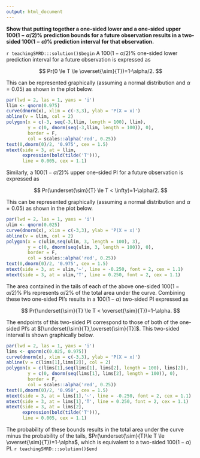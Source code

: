```yaml
---
output: html_document
---
```


__Show that putting together a one-sided lower and a one-sided upper $100(1-\alpha/2)\%$ prediction bounds for a future observation results in a two-sided $100(1 - \alpha)\%$ prediction interval for that observation.__

`r teachingSMRD:::solution()$begin`
A $100(1-\alpha/2)\%$ one-sided lower prediction interval for a future observation is expressed as

$$
Pr(0 \le T \le \overset{\sim}{T})=1-\alpha/2.
$$ 

This can be represented graphically (assuming a normal distribution and $\alpha = 0.05$) as shown in the plot below.

```r
par(lwd = 2, las = 1, yaxs = 'i')
llim <- qnorm(0.975)
curve(dnorm(x), xlim = c(-3,3), ylab = 'P(X = x)')
abline(v = llim, col = 2)
polygon(x = c(-3, seq(-3,llim, length = 100), llim),
        y = c(0, dnorm(seq(-3,llim, length = 100)), 0),
        border = F,
        col = scales::alpha('red', 0.25))
text(0,dnorm(0)/2, '0.975', cex = 1.5)
mtext(side = 3, at = llim, 
      expression(bold(tilde('T'))), 
      line = 0.005, cex = 1.1)
```

Similarly, a $100(1-\alpha/2)\%$ upper one-sided PI for a future observation is expressed as 

$$
Pr(\underset{\sim}{T} \le T < \infty)=1-\alpha/2.
$$

This can be represented graphically (assuming a normal distribution and $\alpha = 0.05$) as shown in the plot below.

```r
par(lwd = 2, las = 1, yaxs = 'i')
ulim <- qnorm(0.025)
curve(dnorm(x), xlim = c(-3,3), ylab = 'P(X = x)')
abline(v = ulim, col = 2)
polygon(x = c(ulim,seq(ulim, 3, length = 100), 3),
        y = c(0, dnorm(seq(ulim, 3, length = 100)), 0),
        border = F,
        col = scales::alpha('red', 0.25))
text(0,dnorm(0)/2, '0.975', cex = 1.5)
mtext(side = 3, at = ulim,'~', line = -0.250, font = 2, cex = 1.1)
mtext(side = 3, at = ulim,'T', line = 0.250, font = 2, cex = 1.1)
```

The area contained in the tails of each of the above one-sided $100(1-\alpha/2)\%$ PIs represents $\alpha/2\%$ of the total area under the curve. Combining these two one-sided PI's results in a $100(1-\alpha)%$ two-sided PI expressed as 

$$
Pr(\underset{\sim}{T} \le T < \overset{\sim}{T})=1-\alpha.
$$

The endpoints of this two-sided PI correspond to those of both of the one-sided PI's at $[\underset{\sim}{T},\overset{\sim}{T}]$. This two-sided interval is shown graphically below.

```r
par(lwd = 2, las = 1, yaxs = 'i')
lims <- qnorm(c(0.025, 0.975))
curve(dnorm(x), xlim = c(-3,3), ylab = 'P(X = x)')
abline(v = c(lims[1],lims[2]), col = 2)
polygon(x = c(lims[1],seq(lims[1], lims[2], length = 100), lims[2]),
        y = c(0, dnorm(seq(lims[1], lims[2], length = 100)), 0),
        border = F,
        col = scales::alpha('red', 0.25))
text(0,dnorm(0)/2, '0.950', cex = 1.5)
mtext(side = 3, at = lims[1],'~', line = -0.250, font = 2, cex = 1.1)
mtext(side = 3, at = lims[1],'T', line = 0.250, font = 2, cex = 1.1)
mtext(side = 3, at = lims[2], 
      expression(bold(tilde('T'))), 
      line = 0.005, cex = 1.1)
```

The probability of these bounds results in the total area under the curve minus the probability of the tails, $Pr(\underset{\sim}{T}\le T \le \overset{\sim}{T})=1-\alpha$, which is equivalent to a two-sided $100(1-\alpha)%$ PI.
`r teachingSMRD:::solution()$end`
